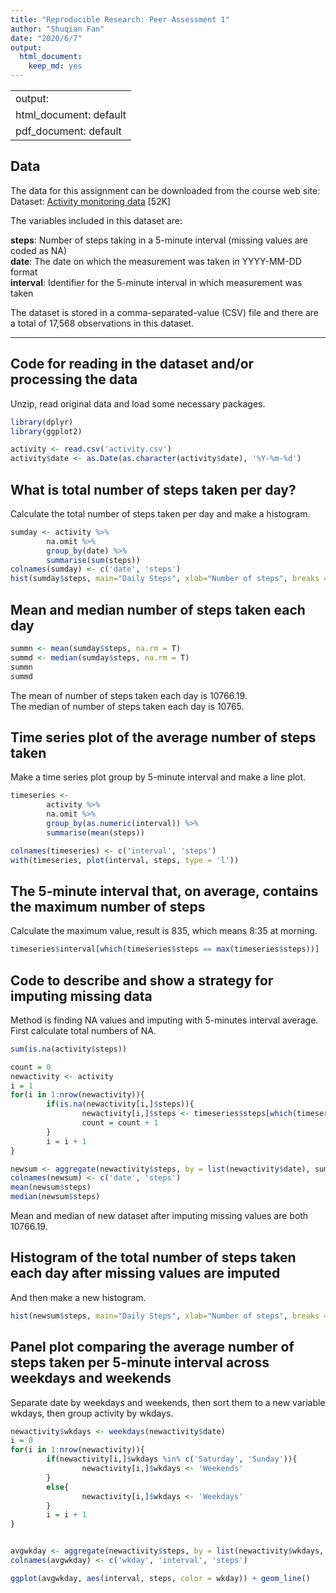 ```yaml
---
title: "Reproducible Research: Peer Assessment 1"
author: "Shuqian Fan"
date: "2020/6/7"
output: 
  html_document: 
    keep_md: yes
---
```


---
output:
  html_document: default
  pdf_document: default
---

## Data
The data for this assignment can be downloaded from the course web site:  
Dataset: [Activity monitoring data](https://d396qusza40orc.cloudfront.net/repdata%2Fdata%2Factivity.zip) [52K]
  
The variables included in this dataset are:    
  
**steps**: Number of steps taking in a 5-minute interval (missing values are coded as NA)  
**date**: The date on which the measurement was taken in YYYY-MM-DD format  
**interval**: Identifier for the 5-minute interval in which measurement was taken  

The dataset is stored in a comma-separated-value (CSV) file and there are a total of 17,568 observations in this dataset.  

---
## Code for reading in the dataset and/or processing the data

Unzip, read original data and load some necessary packages.  
```r
library(dplyr)
library(ggplot2)

activity <- read.csv('activity.csv')
activity$date <- as.Date(as.character(activity$date), '%Y-%m-%d')
```


## What is total number of steps taken per day?

Calculate the total number of steps taken per day and make a histogram.
```r
sumday <- activity %>%
        na.omit %>%
        group_by(date) %>%
        summarise(sum(steps))
colnames(sumday) <- c('date', 'steps')
hist(sumday$steps, main="Daily Steps", xlab="Number of steps", breaks = 10)
```

## Mean and median number of steps taken each day

```r
summn <- mean(sumday$steps, na.rm = T)
summd <- median(sumday$steps, na.rm = T)
summn
summd
```

The mean of number of steps taken each day is 10766.19.  
The median of number of steps taken each day is 10765.  

## Time series plot of the average number of steps taken

Make a time series plot group by 5-minute interval and make a line plot.  
```r
timeseries <- 
        activity %>%
        na.omit %>%
        group_by(as.numeric(interval)) %>%
        summarise(mean(steps))

colnames(timeseries) <- c('interval', 'steps')
with(timeseries, plot(interval, steps, type = 'l'))
```

## The 5-minute interval that, on average, contains the maximum number of steps

Calculate the maximum value, result is 835, which means 8:35 at morning.  
```r
timeseries$interval[which(timeseries$steps == max(timeseries$steps))]
```

## Code to describe and show a strategy for imputing missing data  

Method is finding NA values and imputing with 5-minutes interval average.  
First calculate total numbers of NA.
```r
sum(is.na(activity$steps))

count = 0
newactivity <- activity
i = 1
for(i in 1:nrow(newactivity)){
        if(is.na(newactivity[i,]$steps)){
                newactivity[i,]$steps <- timeseries$steps[which(timeseries$interval == activity[i,]$interval)]
                count = count + 1
        }
        i = i + 1
}

newsum <- aggregate(newactivity$steps, by = list(newactivity$date), sum)
colnames(newsum) <- c('date', 'steps')
mean(newsum$steps)
median(newsum$steps)
```

Mean and median of new dataset after imputing missing values are both 10766.19.  

## Histogram of the total number of steps taken each day after missing values are imputed

And then make a new histogram.  
```r
hist(newsum$steps, main="Daily Steps", xlab="Number of steps", breaks = 10)
```

## Panel plot comparing the average number of steps taken per 5-minute interval across weekdays and weekends

Separate date by weekdays and weekends, then sort them to a new variable wkdays, then group activity by wkdays.
```r
newactivity$wkdays <- weekdays(newactivity$date)
i = 0
for(i in 1:nrow(newactivity)){
        if(newactivity[i,]$wkdays %in% c('Saturday', 'Sunday')){
                newactivity[i,]$wkdays <- 'Weekends'
        }
        else{
                newactivity[i,]$wkdays <- 'Weekdays'
        }
        i = i + 1
}


avgwkday <- aggregate(newactivity$steps, by = list(newactivity$wkdays, newactivity$interval), mean, na.rm = T)
colnames(avgwkday) <- c('wkday', 'interval', 'steps')

ggplot(avgwkday, aes(interval, steps, color = wkday)) + geom_line()

```


